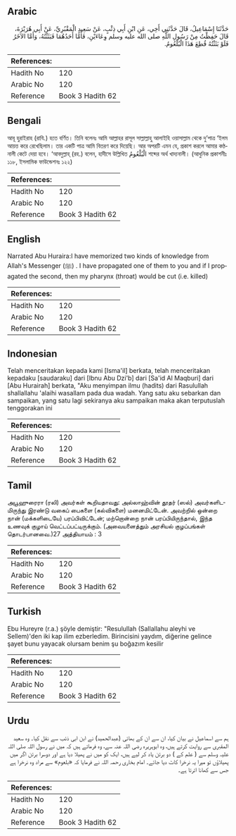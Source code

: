 ## Arabic


<div dir="rtl" lang="ar" style={{fontSize:'larger',backgroundColor:'#f8f9fa',padding:20}}>
حَدَّثَنَا إِسْمَاعِيلُ، قَالَ حَدَّثَنِي أَخِي، عَنِ ابْنِ أَبِي ذِئْبٍ، عَنْ سَعِيدٍ الْمَقْبُرِيِّ، عَنْ أَبِي هُرَيْرَةَ، قَالَ حَفِظْتُ مِنْ رَسُولِ اللَّهِ صلى الله عليه وسلم وِعَاءَيْنِ، فَأَمَّا أَحَدُهُمَا فَبَثَثْتُهُ، وَأَمَّا الآخَرُ فَلَوْ بَثَثْتُهُ قُطِعَ هَذَا الْبُلْعُومُ‏.‏
</div>
<div style={{backgroundColor:'#f8f9fa',padding:20, marginBottom: 10}}><table> <thead> <tr> <th>References:</th> <th></th> </tr> </thead> <tbody><tr><td>Hadith No</td><td>120</td></tr><tr><td>Arabic No</td><td>120</td></tr><tr><td>Reference</td><td>Book 3 Hadith 62</td></tr></tbody></table></div>

## Bengali


<div dir="ltr" lang="bn" style={{fontSize:'larger',backgroundColor:'#f8f9fa',padding:20}}>
আবূ হুরাইরাহ (রাযি.) হতে বর্ণিত। তিনি বলেনঃ আমি আল্লাহর রাসূল সাল্লাল্লাহু আলাইহি ওয়াসাল্লাম থেকে দু’পাত্র ‘ইলম আয়ত্ত করে রেখেছিলাম। তার একটি পাত্র আমি বিতরণ করে দিয়েছি। আর অপরটি এমন যে, প্রকাশ করলে আমার কণ্ঠনালী কেটে দেয়া হবে। ‘আবদুল্লাহ্ (রহ.) বলেন, হাদীসে উল্লিখিত الْبُلْعُومُ শব্দের অর্থ খাদ্যনালী। (আধুনিক প্রকাশনীঃ ১১৮, ইসলামিক ফাউন্ডেশনঃ ১২২)
</div>
<div style={{backgroundColor:'#f8f9fa',padding:20, marginBottom: 10}}><table> <thead> <tr> <th>References:</th> <th></th> </tr> </thead> <tbody><tr><td>Hadith No</td><td>120</td></tr><tr><td>Arabic No</td><td>120</td></tr><tr><td>Reference</td><td>Book 3 Hadith 62</td></tr></tbody></table></div>

## English


<div dir="ltr" lang="en" style={{fontSize:'larger',backgroundColor:'#f8f9fa',padding:20}}>
Narrated Abu Huraira:I have memorized two kinds of knowledge from Allah's Messenger (ﷺ) . I have propagated one of them to you and if I propagated the second, then my pharynx (throat) would be cut (i.e. killed)
</div>
<div style={{backgroundColor:'#f8f9fa',padding:20, marginBottom: 10}}><table> <thead> <tr> <th>References:</th> <th></th> </tr> </thead> <tbody><tr><td>Hadith No</td><td>120</td></tr><tr><td>Arabic No</td><td>120</td></tr><tr><td>Reference</td><td>Book 3 Hadith 62</td></tr></tbody></table></div>

## Indonesian


<div dir="ltr" lang="id" style={{fontSize:'larger',backgroundColor:'#f8f9fa',padding:20}}>
Telah menceritakan kepada kami [Isma'il] berkata, telah menceritakan kepadaku [saudaraku] dari [Ibnu Abu Dzi'b] dari [Sa'id Al Maqburi] dari [Abu Hurairah] berkata, "Aku menyimpan ilmu (hadits) dari Rasulullah shallallahu 'alaihi wasallam pada dua wadah. Yang satu aku sebarkan dan sampaikan, yang satu lagi sekiranya aku sampaikan maka akan terputuslah tenggorakan ini
</div>
<div style={{backgroundColor:'#f8f9fa',padding:20, marginBottom: 10}}><table> <thead> <tr> <th>References:</th> <th></th> </tr> </thead> <tbody><tr><td>Hadith No</td><td>120</td></tr><tr><td>Arabic No</td><td>120</td></tr><tr><td>Reference</td><td>Book 3 Hadith 62</td></tr></tbody></table></div>

## Tamil


<div dir="ltr" lang="ta" style={{fontSize:'larger',backgroundColor:'#f8f9fa',padding:20}}>
அபூஹுரைரா (ரலி) அவர்கள் கூறியதாவது: அல்லாஹ்வின் தூதர் (ஸல்) அவர்களிடமிருந்து இரண்டு வகைப் பைகளை (கல்விகளை) மனனமிட்டேன். அவற்றில் ஒன்றை நான் (மக்களிடையே) பரப்பிவிட்டேன்; மற்றொன்றை நான் பரப்பியிருந்தால், இந்த உணவுக் குழாய் வெட்டப்பட்டிருக்கும். (அவையனைத்தும் அரசியல் குழப்பங்கள் தொடர்பானவை.)27 அத்தியாயம் : 3
</div>
<div style={{backgroundColor:'#f8f9fa',padding:20, marginBottom: 10}}><table> <thead> <tr> <th>References:</th> <th></th> </tr> </thead> <tbody><tr><td>Hadith No</td><td>120</td></tr><tr><td>Arabic No</td><td>120</td></tr><tr><td>Reference</td><td>Book 3 Hadith 62</td></tr></tbody></table></div>

## Turkish


<div dir="ltr" lang="tr" style={{fontSize:'larger',backgroundColor:'#f8f9fa',padding:20}}>
Ebu Hureyre (r.a.) şöyle demiştir: "Resulullah (Sallallahu aleyhi ve Sellem)'den iki kap ilim ezberledim. Birincisini yaydım, diğerine gelince şayet bunu yayacak olursam benim şu boğazım kesilir
</div>
<div style={{backgroundColor:'#f8f9fa',padding:20, marginBottom: 10}}><table> <thead> <tr> <th>References:</th> <th></th> </tr> </thead> <tbody><tr><td>Hadith No</td><td>120</td></tr><tr><td>Arabic No</td><td>120</td></tr><tr><td>Reference</td><td>Book 3 Hadith 62</td></tr></tbody></table></div>

## Urdu


<div dir="rtl" lang="ur" style={{fontSize:'larger',backgroundColor:'#f8f9fa',padding:20}}>
ہم سے اسماعیل نے بیان کیا، ان سے ان کے بھائی (عبدالحمید) نے ابن ابی ذئب سے نقل کیا۔ وہ سعید المقبری سے روایت کرتے ہیں، وہ ابوہریرہ رضی اللہ عنہ سے، وہ فرماتے ہیں کہ میں نے رسول اللہ صلی اللہ علیہ وسلم سے ( علم کے ) دو برتن یاد کر لیے ہیں، ایک کو میں نے پھیلا دیا ہے اور دوسرا برتن اگر میں پھیلاؤں تو میرا یہ نرخرا کاٹ دیا جائے۔ امام بخاری رحمہ اللہ نے فرمایا کہ «بلعوم» سے مراد وہ نرخرا ہے جس سے کھانا اترتا ہے۔
</div>
<div style={{backgroundColor:'#f8f9fa',padding:20, marginBottom: 10}}><table> <thead> <tr> <th>References:</th> <th></th> </tr> </thead> <tbody><tr><td>Hadith No</td><td>120</td></tr><tr><td>Arabic No</td><td>120</td></tr><tr><td>Reference</td><td>Book 3 Hadith 62</td></tr></tbody></table></div>
